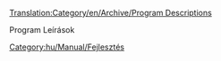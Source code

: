 [[Translation:Category/en/Archive/Program Descriptions]]

Program Leírások

[[Category:hu/Manual/Fejlesztés]]